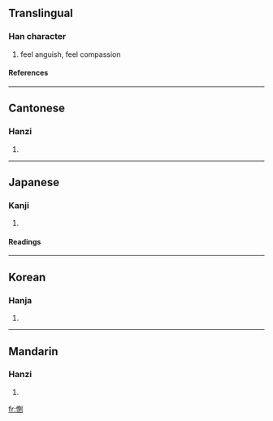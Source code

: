 {{see|恻}}

==Translingual==
===Han character===
{{Han char|rn=61|rad=心|as=09|sn=12|four=9200<sub>0</sub>|canj=心月金弓 (PBCN)}}
# feel anguish, feel compassion
====References====
{{Han ref|kx=0393.050|dkj=10869|dj=0729.030|hdz=42327.120|uh=60FB|ud=24827|bh=B46C|bd=46188}}
----
==Cantonese==
===Hanzi===
{{yue-hanzi|jyut=|y=chak1}}
# {{defn|Cantonese}}
----
==Japanese==
===Kanji===
{{ja-kanji|grade=|rs=心09}}
# {{defn|Japanese}} 
====Readings====
{{ja-readings|on=[[そく]] (soku), [[しょく]] (shoku)|kun=[[いたむ]] (itamu)}}
----
==Korean==
===Hanja===
{{ko-hanja|hangeul=측|eumhun=|rv=cheuk|mr=ch'ŭk|y=chuk}}
# {{defn|Korean}}
----
==Mandarin==
===Hanzi===
{{cmn-hanzi|sim=恻|pin=[[cè]] ([[ce4]])|wg=ts'e<sup>4</sup>}}
# {{defn|Mandarin}}

[[fr:惻]]